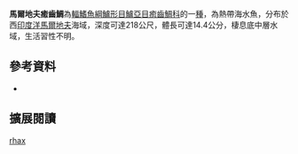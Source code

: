 {{Speciesbox
| name = 馬爾地夫癒齒鯛
| image = 
| image_width = 250px
| status = NE
| status_system = IUCN3.1
| genus = Symphysanodon
| species = rhax
| authority = [[Anderson_&_Springer|Anderson & Springer]], 2005
| synonyms = 
|}}

'''馬爾地夫癒齒鯛'''為[[輻鰭魚綱|輻鰭魚綱]][[鱸形目|鱸形目]][[鱸亞目|鱸亞目]][[癒齒鯛科|癒齒鯛科]]的一[[種|種]]，為熱帶海水魚，分布於西[[印度洋|印度洋]][[馬爾地夫|馬爾地夫]]海域，深度可達218公尺，體長可達14.4公分，棲息底中層水域，生活習性不明。
==參考資料==
*{{FishBase_species|genus=Symphysanodon|species=rhax |year=2016|month=8}}

== 擴展閱讀 == 
{{refbegin}}
{{wikispecies-inline|Symphysanodon rhax |馬爾地夫癒齒鯛}}
{{refend}}
{{Taxonbar|from=Q2230771}}

[[Category:癒齒鯛屬|rhax]]


{{鱸形目小作品}}